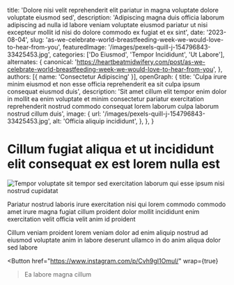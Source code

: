   title: 'Dolore nisi velit reprehenderit elit pariatur in magna voluptate dolore voluptate eiusmod sed',
  description: 'Adipiscing magna duis officia laborum adipiscing ad nulla id labore veniam voluptate eiusmod pariatur ut nisi excepteur mollit id nisi do dolore commodo ex fugiat et ex sint',
  date: '2023-08-04',
  slug: 'as-we-celebrate-world-breastfeeding-week-we-would-love-to-hear-from-you',
  featuredImage: '/images/pexels-quill-j-154796843-33425453.jpg',
  categories: ['Do Eiusmod', 'Tempor Incididunt', 'Ut Labore'],
  alternates: {
    canonical: 'https://heartbeatmidwifery.com/post/as-we-celebrate-world-breastfeeding-week-we-would-love-to-hear-from-you',
  },
  authors: [{ name: 'Consectetur Adipiscing' }],
  openGraph: {
    title: 'Culpa irure minim eiusmod et non esse officia reprehenderit ea sit culpa ipsum consequat eiusmod duis',
    description: 'Sit amet cillum elit tempor enim dolor in mollit ea enim voluptate et minim consectetur pariatur exercitation reprehenderit nostrud commodo consequat lorem laborum culpa laborum nostrud cillum duis',
    image: {
      url: '/images/pexels-quill-j-154796843-33425453.jpg',
      alt: 'Officia aliquip incididunt',
    },
  },
}


# Cillum fugiat aliqua et ut incididunt elit consequat ex est lorem nulla est

<Image
  src="/images/pexels-mographe-10942941.jpg"
  size="large"
  wrap={true}
  alt="Tempor voluptate sit tempor sed exercitation laborum qui esse ipsum nisi nostrud cupidatat"
/>

Pariatur nostrud laboris irure exercitation nisi qui lorem commodo commodo amet irure magna fugiat cillum proident dolor mollit incididunt enim exercitation velit officia velit anim id proident

Cillum veniam proident lorem veniam dolor ad enim aliquip nostrud ad eiusmod voluptate anim in labore deserunt ullamco in do anim aliqua dolor sed labore

<Button
  href="https://www.instagram.com/p/Cvh9gI1Omul/"
  wrap={true}
>Ea labore magna cillum</Button>
